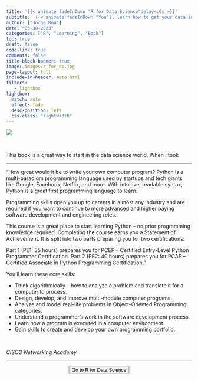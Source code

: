```yaml
---
title: '{{< animate fadeInDown "R for Data Science"delay=.6s >}}'
subtitle: '{{< animate fadeInDown "You’ll learn how to get your data into R, get it into the most useful structure, transform it, visualise it and model it. In this book, you will find a practicum of skills for data science."delay=.6s >}}'
author: ["Jorge Roa"]
date: "03-30-2023"
categories: ["R", "Learning", "Book"]
toc: true
draft: false
code-link: true
comments: false
title-block-banner: true
image: images/r_for_ds.jpg
page-layout: full
include-in-header: meta.html
filters:
   - lightbox
lightbox: 
  match: auto
  effect: fade
  desc-position: left
  css-class: "lightwidth"
---
```


![](images/r_for_ds.jpg){fig-align="center"}

</br>


This book is a great way to start in the data science world. When I took 


<hr class="sep-2" />

"How great would it be to write your own computer program? Python is a multi-paradigm programming language used by startups and tech giants like Google, Facebook, Netflix, and more. With intuitive, readable syntax, Python is a great first programming language to learn.

Programming skills open you up to careers in almost any industry and are required if you want to continue to more advanced and higher paying software development and engineering roles.

This course is a great place to start learning Python – no prior programming knowledge required. Completing the course earns you a Statement of Achievement. It is split into two parts preparing you for two certifications:

Part 1 (PE1: 35 hours) prepares you for PCEP – Certified Entry-Level Python Programmer Certification.
Part 2 (PE2: 40 hours) prepares you for PCAP – Certified Associate in Python Programming Certification."


You'll learn these core skills:

- Think algorithmically – how to analyze a problem and translate it for a computer to process.
- Design, develop, and improve multi-module computer programs.
- Analyze and model real-life problems in Object-Oriented Programming categories.
- Understand a programmer's work in the software development process.
- Learn how a program is executed in a computer environment.
- Gain skills to create and develop your own programming portfolio.


</br>

*CISCO Networking Academy*

<hr class="sep-2" />


<center>
<form action="https://r4ds.had.co.nz/">
<button class="btn-hover color-9" target="_blank">
Go to R for Data Science
</button>
</form>
</center>
